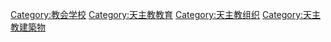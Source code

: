 {{Commons category|Roman Catholic schools}}
{{Catmore}}

[[Category:教会学校|Category:教会学校]]
[[Category:天主教教育|Category:天主教教育]]
[[Category:天主教组织|Category:天主教组织]]
[[Category:天主教建築物|Category:天主教建築物]]